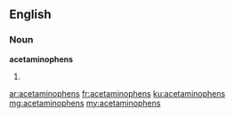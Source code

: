 ==English==

===Noun===
'''acetaminophens'''

# {{plural of|acetaminophen}}

[[ar:acetaminophens]]
[[fr:acetaminophens]]
[[ku:acetaminophens]]
[[mg:acetaminophens]]
[[my:acetaminophens]]
